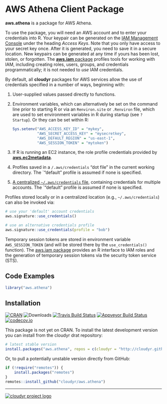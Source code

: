 # AWS Athena Client Package

**aws.athena** is a package for AWS Athena.

To use the package, you will need an AWS account and to enter your credentials into R. Your keypair can be generated on the [IAM Management Console](https://aws.amazon.com/) under the heading *Access Keys*. Note that you only have access to your secret key once. After it is generated, you need to save it in a secure location. New keypairs can be generated at any time if yours has been lost, stolen, or forgotten. The [**aws.iam** package](https://github.com/cloudyr/aws.iam) profiles tools for working with IAM, including creating roles, users, groups, and credentials programmatically; it is not needed to *use* IAM credentials.

By default, all **cloudyr** packages for AWS services allow the use of credentials specified in a number of ways, beginning with:

 1. User-supplied values passed directly to functions.
 2. Environment variables, which can alternatively be set on the command line prior to starting R or via an `Renviron.site` or `.Renviron` file, which are used to set environment variables in R during startup (see `? Startup`). Or they can be set within R:
 
    ```R
    Sys.setenv("AWS_ACCESS_KEY_ID" = "mykey",
               "AWS_SECRET_ACCESS_KEY" = "mysecretkey",
               "AWS_DEFAULT_REGION" = "us-east-1",
               "AWS_SESSION_TOKEN" = "mytoken")
    ```
 3. If R is running an EC2 instance, the role profile credentials provided by [**aws.ec2metadata**](https://cran.r-project.org/package=aws.ec2metadata).
 4. Profiles saved in a `/.aws/credentials` "dot file" in the current working directory. The `"default" profile is assumed if none is specified.
 5. [A centralized `~/.aws/credentials` file](https://blogs.aws.amazon.com/security/post/Tx3D6U6WSFGOK2H/A-New-and-Standardized-Way-to-Manage-Credentials-in-the-AWS-SDKs), containing credentials for multiple accounts. The `"default" profile is assumed if none is specified.

Profiles stored locally or in a centralized location (e.g., `~/.aws/credentials`) can also be invoked via:

```R
# use your 'default' account credentials
aws.signature::use_credentials()

# use an alternative credentials profile
aws.signature::use_credentials(profile = "bob")
```

Temporary session tokens are stored in environment variable `AWS_SESSION_TOKEN` (and will be stored there by the `use_credentials()` function). The [aws.iam package](https://github.com/cloudyr/aws.iam/) provides an R interface to IAM roles and the generation of temporary session tokens via the security token service (STS).


## Code Examples

```R
library("aws.athena")
```


## Installation

[![CRAN](https://www.r-pkg.org/badges/version/aws.athena)](https://cran.r-project.org/package=aws.athena)
![Downloads](https://cranlogs.r-pkg.org/badges/aws.athena)
[![Travis Build Status](https://travis-ci.org/cloudyr/aws.athena.png?branch=master)](https://travis-ci.org/cloudyr/aws.athena)
[![Appveyor Build Status](https://ci.appveyor.com/api/projects/status/PROJECTNUMBER?svg=true)](https://ci.appveyor.com/project/cloudyr/aws.athena)
[![codecov.io](https://codecov.io/github/cloudyr/aws.athena/coverage.svg?branch=master)](https://codecov.io/github/cloudyr/aws.athena?branch=master)

This package is not yet on CRAN. To install the latest development version you can install from the cloudyr drat repository:

```R
# latest stable version
install.packages("aws.athena", repos = c(cloudyr = "http://cloudyr.github.io/drat", getOption("repos")))
```

Or, to pull a potentially unstable version directly from GitHub:

```R
if (!require("remotes")) {
    install.packages("remotes")
}
remotes::install_github("cloudyr/aws.athena")
```


---
[![cloudyr project logo](https://i.imgur.com/JHS98Y7.png)](https://github.com/cloudyr)
